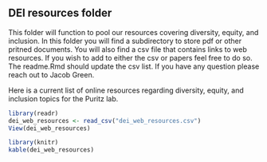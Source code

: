 
## DEI resources folder

This folder will function to pool our resources covering diversity, equity, and inclusion. In this folder you will find a subdirectory to store pdf or other pritned documents. You will also find a csv file that contains links to web resources. If you wish to add to either the csv or papers feel free to do so. The readme.Rmd should update the csv list. If you have any question please reach out to Jacob Green.

Here is a current list of online resources regarding diversity, equity, and inclusion topics for the Puritz lab.

```r
library(readr)
dei_web_resources <- read_csv("dei_web_resources.csv")
View(dei_web_resources)
```

```r
library(knitr)
kable(dei_web_resources)
```